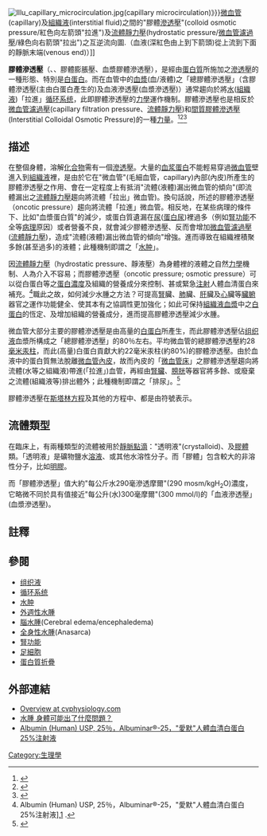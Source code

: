 {{medical}}
[[Image:Illu_capillary_microcirculation.jpg|thumb]](capillary microcirculation)》}}[[微血管|微血管]](capillary)及[[組織液|組織液]](interstitial fluid)之間的"膠體[[滲透壓|滲透壓]]"(colloid osmotic pressure/紅色向左箭頭"拉進")及[[流体静力学|流體靜力壓]](hydrostatic pressure/[[微血管濾過壓|微血管濾過壓]]/綠色向右箭頭"拉出")之互逆流向圖.（血液(深紅色由上到下箭頭)從上流到下面的靜脈末端(venous end)）]]

'''膠體滲透壓'''（{{lang|en|oncotic pressure}}、{{lang|en|colloid osmotic pressure}}、膠體膨脹壓、血漿膠體滲透壓），是經由[[蛋白質|蛋白質]]所施加之[[滲透壓|滲透壓]]的一種形態、特別是[[白蛋白|白蛋白]]。而在血管中的[[血漿|血漿]](血/液體)之「總膠體滲透壓」（含膠體滲透壓(主由白蛋白產生的)及血液滲透壓(血漿滲透壓)）通常趨向於將[[水|水]]([[組織液|組織液]])「拉進」[[循环系统|循环系统]]，此即膠體滲透壓的[[力學|力學]]運作機制。膠體滲透壓也是相反於[[微血管濾過壓|微血管濾過壓]](capillary filtration pressure、[[流体静力学|流體靜力壓]])和[[間質膠體滲透壓|間質膠體滲透壓]](Interstitial Colloidal Osmotic Pressure)的一種[[力|力量]]。<ref>{{Cite web |url=https://academic.oup.com/cardiovascres/article/87/2/198/442215/Microvascular-fluid-exchange-and-the-revised |title=存档副本 |access-date=2017-12-06 |archive-date=2017-08-31 |archive-url=https://web.archive.org/web/20170831005126/https://academic.oup.com/cardiovascres/article/87/2/198/442215/Microvascular-fluid-exchange-and-the-revised |dead-url=no }}</ref><ref>{{Cite web |url=https://academic.oup.com/bja/article/113/5/772/324603 |title=存档副本 |access-date=2017-12-06 |archive-date=2019-08-23 |archive-url=https://web.archive.org/web/20190823003619/https://academic.oup.com/bja/article/113/5/772/324603 |dead-url=no }}</ref><ref>{{Cite web |url=https://academic.oup.com/bja/article/108/3/384/419160/Revised-Starling-equation-and-the-glycocalyx-model |title=存档副本 |access-date=2017-12-06 |archive-date=2017-10-07 |archive-url=https://web.archive.org/web/20171007170534/https://academic.oup.com/bja/article/108/3/384/419160/Revised-Starling-equation-and-the-glycocalyx-model |dead-url=no }}</ref>

==描述==
{{see also|水分置換療法|斯塔林方程|濾過裂隙|白蛋白|蛋白質折疊}}

在整個身體，溶解[[化合物|化合物]]需有一個[[滲透壓|滲透壓]]。大量的[[血浆蛋白|血浆蛋白]]不能輕易穿過[[微血管|微血管]]壁進入到[[組織液|組織液]]裡，是由於它在"微血管"(毛細血管，capillary)內部(內皮)所產生的膠體滲透壓之作用、會在一定程度上有抵消"流體(液體)漏出微血管的傾向"(即流體漏出之[[流体静力学|流體靜力壓]]趨向將流體「拉出」微血管)。換句話說，所述的膠體滲透壓（oncotic pressure）趨向將流體「拉進」微血管。相反地，在某些病理的條件下、比如"血漿蛋白質"的減少，或蛋白質遺漏在[[尿|尿]]([[蛋白尿|蛋白尿]])裡過多（例如[[腎功能|腎功能]]不全等[[病理|病理]]原因）或者營養不良，就會減少膠體滲透壓、反而會增加[[微血管濾過壓|微血管濾過壓]]([[流体静力学|流體靜力壓]])，造成"流體(液體)漏出微血管的傾向"增強。進而導致在組織裡積聚多餘(甚至過多)的液體；此種機制即謂之「[[水肿|水肿]]」。

因[[流体静力学|流體靜力壓]]（hydrostatic pressure、靜液壓）為身體裡的液體之自然[[力學|力學]]機制、人為介入不容易；而膠體滲透壓（oncotic pressure; osmotic pressure）可以從白蛋白等之[[白蛋白|蛋白]][[濃度|濃度]]及組織的營養成分來控制、甚或緊急[[注射|注射]]人體血清蛋白來補充。<ref>Albumin (Human) USP, 25％，Albuminar®-25，"愛默"人體血清白蛋白25%注射液],[https://www1.ndmctsgh.edu.tw/pharm/pic/medinsert/005HUM08.pdf] {{Wayback|url=https://www1.ndmctsgh.edu.tw/pharm/pic/medinsert/005HUM08.pdf |date=20201126042648 }}.</ref>職此之故，如何減少水腫之方法？可提高[[腎|腎]]臟、[[肺|肺]]臟、[[肝|肝]]臟及[[心|心]]臟等[[臟腑|臟腑]]器官之運作功能健全、使其本有之協調性更加強化；如此可保持[[組織液|組織液]][[血漿|血漿]]中之[[白蛋白|白蛋白]]的恆定、及增加組織的營養成分，進而提高膠體滲透壓減少水腫。

微血管大部分主要的膠體滲透壓是由高量的[[白蛋白|白蛋白]]所產生，而此膠體滲透壓佔[[组织液|组织液]]血漿所構成之「總膠體滲透壓」的80％左右。平均微血管的總膠體滲透壓約28[[托|毫米汞柱]]，而此(高量)白蛋白貢獻大約22毫米汞柱(約80%)的膠體滲透壓。由於血液中的蛋白質無法脫離[[血管平滑肌|微血管內皮]]，故而內皮的「[[血管平滑肌|微血管床]]」之膠體滲透壓趨向將流體(水等之組織液)帶進(「拉進」)血管，再經由[[腎臟|腎臟]]、[[膀胱|膀胱]]等器官將多餘、或廢棄之流體(組織液等)排出體外；此種機制即謂之「排尿」。<ref>{{cite book |last1=Guyton |first1=Arthur |last2=Hall |first2=John |editor1-first=Rebecca |editor1-last=Gruliow |title=Textbook of Medical Physiology |url=https://archive.org/details/textbookmedicalp09guyt |type=Book |edition=11th |year=2006 |publisher=Elsevier Inc. |location=Philadelphia, Pennsylvania |isbn=0-7216-0240-1 |pages=[https://archive.org/details/textbookmedicalp09guyt/page/n222 187]–188  |chapter=Chapter 16: The Microcirculation and the Lymphatic System}}</ref>

膠體滲透壓在[[斯塔林方程|斯塔林方程]]及其他的方程中、都是由符號{{lang|en|[[Π|Π或π]]}}表示。

==流體類型==
在臨床上，有兩種類型的流體被用於[[靜脈點滴|靜脈點滴]]："透明液"(crystalloid)、及[[膠體|膠體]]類。「透明液」是礦物鹽水[[溶液|溶液]]、或其他水溶性分子。而「膠體」包含較大的非溶性分子，比如[[明膠|明膠]]。

而「膠體滲透壓」值大約"每公斤水290毫滲透摩爾"(290 mosm/kgH<sub>2</sub>O)濃度，它略微不同於具有值接近"每公升(水)300毫摩爾"(300 mmol/l)的「血液滲透壓」(血漿滲透壓)。

==註釋==
{{reflist|2}}

==參閱==
{{div col|cols=2}}
*[[组织液|组织液]]
* [[循环系统|循环系统]]
*[[水肿|水肿]]
*[[外週性水腫|外週性水腫]]
*[[腦水腫|腦水腫]](Cerebral edema/encephaledema)
*[[全身性水腫|全身性水腫]](Anasarca)
*[[腎功能|腎功能]]
*[[足細胞|足細胞]]
*[[蛋白質折疊|蛋白質折疊]]
{{div col end}}

==外部連結==
* [http://www.cvphysiology.com/Microcirculation/M012.htm Overview at cvphysiology.com] {{Wayback|url=http://www.cvphysiology.com/Microcirculation/M012.htm |date=20190414072726 }}
*[http://health.udn.com/health/story/5980/1014694 水腫 身體可能出了什麼問題？] {{Wayback|url=http://health.udn.com/health/story/5980/1014694 |date=20191130212746 }}
*[https://www1.ndmctsgh.edu.tw/pharm/pic/medinsert/005HUM08.pdf Albumin (Human) USP, 25％，Albuminar®-25，"愛默"人體血清白蛋白25%注射液] {{Wayback|url=https://www1.ndmctsgh.edu.tw/pharm/pic/medinsert/005HUM08.pdf |date=20201126042648 }}

[[Category:生理學|Category:生理學]]